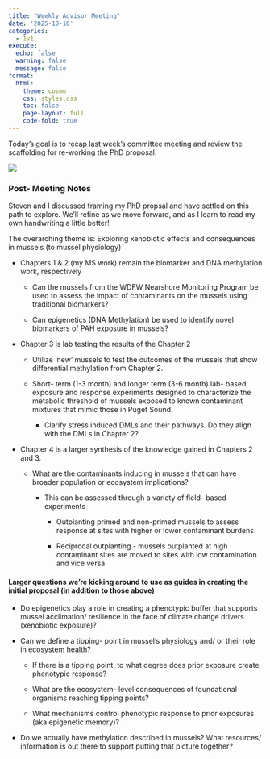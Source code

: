 ```yaml
---
title: "Weekly Advisor Meeting"
date: '2025-10-16'
categories:
  - 1v1
execute:
  echo: false
  warning: false
  message: false
format:
  html:
    theme: cosmo
    css: styles.css
    toc: false
    page-layout: full
    code-fold: true
---
```


Today's goal is to recap last week's committee meeting and review the scaffolding for re-working the PhD proposal.

![](img/mapping_phd_chapters.png){fig-align="center"}

### Post- Meeting Notes

Steven and I discussed framing my PhD propsal and have settled on this path to explore. We'll refine as we move forward, and as I learn to read my own handwriting a little better!

The overarching theme is: Exploring xenobiotic effects and consequences in mussels (to mussel physiology)

-   Chapters 1 & 2 (my MS work) remain the biomarker and DNA methylation work, respectively

    -   Can the mussels from the WDFW Nearshore Monitoring Program be used to assess the impact of contaminants on the mussels using traditional biomarkers?

    -   Can epigenetics (DNA Methylation) be used to identify novel biomarkers of PAH exposure in mussels?

-   Chapter 3 is lab testing the results of the Chapter 2

    -   Utilize 'new' mussels to test the outcomes of the mussels that show differential methylation from Chapter 2.

    -   Short- term (1-3 month) and longer term (3-6 month) lab- based exposure and response experiments designed to characterize the metabolic threshold of mussels exposed to known contaminant mixtures that mimic those in Puget Sound.

        -   Clarify stress induced DMLs and their pathways. Do they align with the DMLs in Chapter 2?

-   Chapter 4 is a larger synthesis of the knowledge gained in Chapters 2 and 3.

    -   What are the contaminants inducing in mussels that can have broader population or ecosystem implications?

        -   This can be assessed through a variety of field- based experiments

            -   Outplanting primed and non-primed mussels to assess response at sites with higher or lower contaminant burdens.

            -   Reciprocal outplanting - mussels outplanted at high contaminant sites are moved to sites with low contamination and vice versa.

#### Larger questions we're kicking around to use as guides in creating the initial proposal (in addition to those above)

-   Do epigenetics play a role in creating a phenotypic buffer that supports mussel acclimation/ resilience in the face of climate change drivers (xenobiotic exposure)?

-   Can we define a tipping- point in mussel's physiology and/ or their role in ecosystem health?

    -   If there is a tipping point, to what degree does prior exposure create phenotypic response?

    -   What are the ecosystem- level consequences of foundational organisms reaching tipping points?

    -   What mechanisms control phenotypic response to prior exposures (aka epigenetic memory)?

-   Do we actually have methylation described in mussels? What resources/ information is out there to support putting that picture together?
